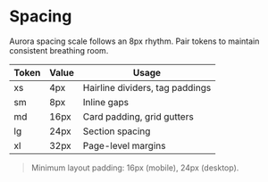 # Spacing

Aurora spacing scale follows an 8px rhythm. Pair tokens to maintain consistent breathing room.

| Token | Value | Usage |
| --- | --- | --- |
| xs | 4px | Hairline dividers, tag paddings |
| sm | 8px | Inline gaps |
| md | 16px | Card padding, grid gutters |
| lg | 24px | Section spacing |
| xl | 32px | Page-level margins |

> Minimum layout padding: 16px (mobile), 24px (desktop).
